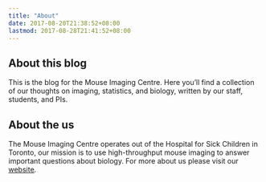 ```yaml
---
title: "About"
date: 2017-08-20T21:38:52+08:00
lastmod: 2017-08-28T21:41:52+08:00
---
```


## About this blog

This is the blog for the Mouse Imaging Centre. Here you'll find a collection
of our thoughts on imaging, statistics, and biology, written by our staff,
students, and PIs.

## About the us

The Mouse Imaging Centre operates out of the Hospital for Sick Children in Toronto, 
our mission is to use high-throughput mouse imaging to answer important questions 
about biology. For more about us please visit our [website](http://www.mouseimaging.ca/).


